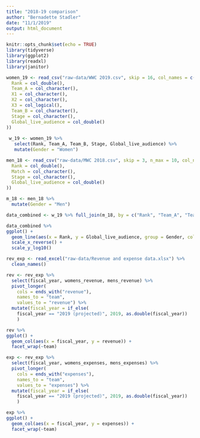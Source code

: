 ```yaml
---
title: "2018-19 comparison"
author: "Bernadette Stadler"
date: "11/1/2019"
output: html_document
---
```


```r
knitr::opts_chunk$set(echo = TRUE)
library(tidyverse)
library(ggplot2)
library(readxl)
library(janitor)
```

```r
women_19 <- read_csv("raw-data/WWC 2019.csv", skip = 16, col_names = c("Rank", "Team_A", "X1", "X2", "X3", "Team_B", "Stage", "Global_live_audience"), cols(
  Rank = col_double(),
  Team_A = col_character(),
  X1 = col_character(),
  X2 = col_character(),
  X3 = col_logical(),
  Team_B = col_character(),
  Stage = col_character(),
  Global_live_audience = col_double()
)) 
  
 w_19 <- women_19 %>% 
   select(Rank, Team_A, Team_B, Stage, Global_live_audience) %>% 
   mutate(Gender = "Women")

men_18 <- read_csv("raw-data/MWC 2018.csv", skip = 3, n_max = 10, col_names = c("Rank", "Team_A", "Team_B", "Stage", "Global_live_audience"), cols(
  Rank = col_double(),
  Match = col_character(),
  Stage = col_character(),
  Global_live_audience = col_double()
))

m_18 <- men_18 %>% 
  mutate(Gender = "Men")

data_combined <- w_19 %>% full_join(m_18, by = c("Rank", "Team_A", "Team_B", "Stage", "Global_live_audience", "Gender"))
```

```r
data_combined %>% 
ggplot() +
  geom_line(aes(x = Rank, y = Global_live_audience, group = Gender, color = Gender)) +
  scale_x_reverse() +
  scale_y_log10()
```

```r
rev_exp <- read_excel("raw-data/Revenue and expense data.xlsx") %>% 
  clean_names()

rev <- rev_exp %>% 
  select(fiscal_year, womens_revenue, mens_revenue) %>% 
  pivot_longer(
    cols = ends_with("revenue"), 
    names_to = "team", 
    values_to = "revenue") %>% 
  mutate(fiscal_year = if_else(
    fiscal_year == "2019 (projected)", 2019, as.double(fiscal_year))
    )

rev %>% 
ggplot() +
  geom_col(aes(x = fiscal_year, y = revenue)) + 
  facet_wrap(~team)

exp <- rev_exp %>% 
  select(fiscal_year, womens_expenses, mens_expenses) %>% 
  pivot_longer(
    cols = ends_with("expenses"), 
    names_to = "team", 
    values_to = "expenses") %>% 
  mutate(fiscal_year = if_else(
    fiscal_year == "2019 (projected)", 2019, as.double(fiscal_year))
    )

exp %>% 
ggplot() +
  geom_col(aes(x = fiscal_year, y = expenses)) + 
  facet_wrap(~team)

```

